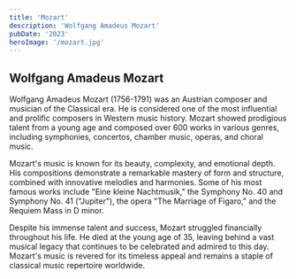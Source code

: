 ```yaml
---
title: 'Mozart'
description: 'Wolfgang Amadeus Mozart'
pubDate: '2023'
heroImage: '/mozart.jpg'
---
```



## Wolfgang Amadeus Mozart

Wolfgang Amadeus Mozart (1756-1791) was an Austrian composer and musician of the Classical era. He is considered one of the most influential and prolific composers in Western music history. Mozart showed prodigious talent from a young age and composed over 600 works in various genres, including symphonies, concertos, chamber music, operas, and choral music.

Mozart's music is known for its beauty, complexity, and emotional depth. His compositions demonstrate a remarkable mastery of form and structure, combined with innovative melodies and harmonies. Some of his most famous works include "Eine kleine Nachtmusik," the Symphony No. 40 and Symphony No. 41 ("Jupiter"), the opera "The Marriage of Figaro," and the Requiem Mass in D minor.

Despite his immense talent and success, Mozart struggled financially throughout his life. He died at the young age of 35, leaving behind a vast musical legacy that continues to be celebrated and admired to this day. Mozart's music is revered for its timeless appeal and remains a staple of classical music repertoire worldwide.